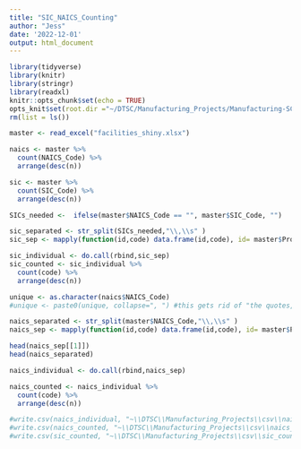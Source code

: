 ```yaml
---
title: "SIC_NAICS_Counting"
author: "Jess"
date: '2022-12-01'
output: html_document
---
```


```r
library(tidyverse)
library(knitr)
library(stringr)
library(readxl)
knitr::opts_chunk$set(echo = TRUE)
opts_knit$set(root.dir ="~/DTSC/Manufacturing_Projects/Manufacturing-SCP/Data/Clean_Data")
rm(list = ls())
```


```r
master <- read_excel("facilities_shiny.xlsx")
```

```r
naics <- master %>% 
  count(NAICS_Code) %>% 
  arrange(desc(n))
```

```r
sic <- master %>% 
  count(SIC_Code) %>% 
  arrange(desc(n))
```

```r
SICs_needed <-  ifelse(master$NAICS_Code == "", master$SIC_Code, "")
```

```r
sic_separated <- str_split(SICs_needed,"\\,\\s" )
sic_sep <- mapply(function(id,code) data.frame(id,code), id= master$Program_ID, code= sic_separated,SIMPLIFY = FALSE)

sic_individual <- do.call(rbind,sic_sep)
sic_counted <- sic_individual %>% 
  count(code) %>% 
  arrange(desc(n))
```


```r
unique <- as.character(naics$NAICS_Code)
#unique <- paste0(unique, collapse=", ") #this gets rid of "the quotes, but we want this to count NAICS.
```

```r
naics_separated <- str_split(master$NAICS_Code,"\\,\\s" )
naics_sep <- mapply(function(id,code) data.frame(id,code), id= master$Program_ID, code= naics_separated,SIMPLIFY = FALSE)

head(naics_sep[[1]])
head(naics_separated)

naics_individual <- do.call(rbind,naics_sep)

naics_counted <- naics_individual %>% 
  count(code) %>% 
  arrange(desc(n))

```


```r
#write.csv(naics_individual, "~\\DTSC\\Manufacturing_Projects\\csv\\naics_groups.csv", row.names=FALSE)
#write.csv(naics_counted, "~\\DTSC\\Manufacturing_Projects\\csv\\naics_counted.csv", row.names=FALSE) 
#write.csv(sic_counted, "~\\DTSC\\Manufacturing_Projects\\csv\\sic_counted.csv", row.names=FALSE)
```
